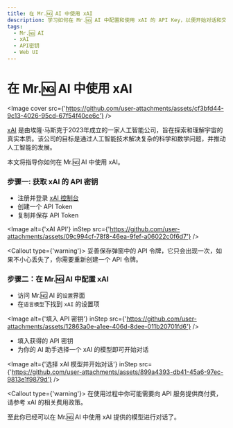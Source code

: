 ```yaml
---
title: 在 Mr.🆖 AI 中使用 xAI
description: 学习如何在 Mr.🆖 AI 中配置和使用 xAI 的 API Key，以便开始对话和交互。
tags:
  - Mr.🆖 AI
  - xAI
  - API密钥
  - Web UI
---
```


# 在 Mr.🆖 AI 中使用 xAI

<Image
  cover
  src={'https://github.com/user-attachments/assets/cf3bfd44-9c13-4026-95cd-67f54f40ce6c'}
/>

[xAI](https://x.ai/) 是由埃隆·马斯克于2023年成立的一家人工智能公司，旨在探索和理解宇宙的真实本质。该公司的目标是通过人工智能技术解决复杂的科学和数学问题，并推动人工智能的发展。

本文将指导你如何在 Mr.🆖 AI 中使用 xAI。

<Steps>

### 步骤一: 获取 xAI 的 API 密钥

- 注册并登录 [xAI 控制台](https://console.x.ai/)
- 创建一个 API Token
- 复制并保存 API Token

<Image
  alt={'xAI API'}
  inStep
  src={'https://github.com/user-attachments/assets/09c994cf-78f8-46ea-9fef-a06022c0f6d7'}
/>

<Callout type={'warning'}>
  妥善保存弹窗中的 API 令牌，它只会出现一次，如果不小心丢失了，你需要重新创建一个 API 令牌。
</Callout>

### 步骤二：在 Mr.🆖 AI 中配置 xAI

- 访问 Mr.🆖 AI 的`设置`界面
- 在`语言模型`下找到 `xAI` 的设置项

<Image
  alt={'填入 API 密钥'}
  inStep
  src={'https://github.com/user-attachments/assets/12863a0e-a1ee-406d-8dee-011b20701fd6'}
/>

- 填入获得的 API 密钥
- 为你的 AI 助手选择一个 xAI 的模型即可开始对话

<Image
  alt={'选择 xAI 模型并开始对话'}
  inStep
  src={'https://github.com/user-attachments/assets/899a4393-db41-45a6-97ec-9813e1f9879d'}
/>

<Callout type={'warning'}>
  在使用过程中你可能需要向 API 服务提供商付费，请参考 xAI 的相关费用政策。
</Callout>

</Steps>

至此你已经可以在 Mr.🆖 AI 中使用 xAI 提供的模型进行对话了。
